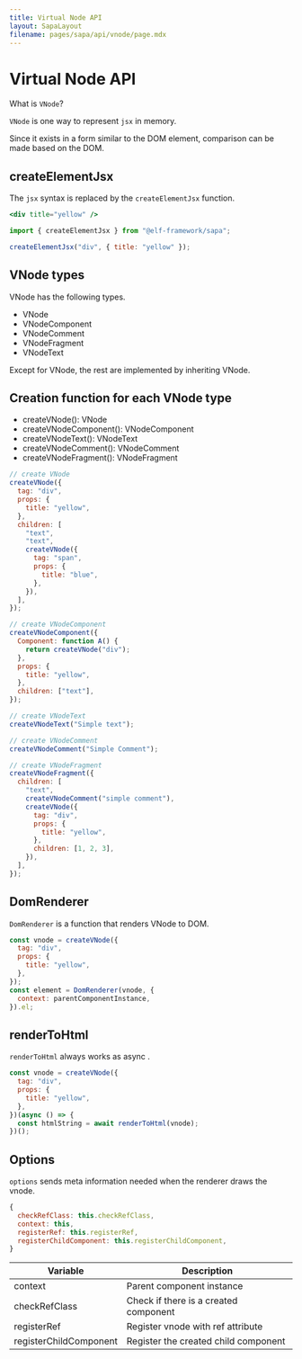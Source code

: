 ```yaml
---
title: Virtual Node API
layout: SapaLayout
filename: pages/sapa/api/vnode/page.mdx
---
```


# Virtual Node API

What is `VNode`?

`VNode` is one way to represent `jsx` in memory.

Since it exists in a form similar to the DOM element, comparison can be made based on the DOM.

## createElementJsx

The `jsx` syntax is replaced by the `createElementJsx` function.

```jsx
<div title="yellow" />
```

```jsx
import { createElementJsx } from "@elf-framework/sapa";

createElementJsx("div", { title: "yellow" });
```

## VNode types

VNode has the following types.

- VNode
- VNodeComponent
- VNodeComment
- VNodeFragment
- VNodeText

Except for VNode, the rest are implemented by inheriting VNode.

## Creation function for each VNode type

- createVNode(): VNode
- createVNodeComponent(): VNodeComponent
- createVNodeText(): VNodeText
- createVNodeComment(): VNodeComment
- createVNodeFragment(): VNodeFragment

```jsx
// create VNode
createVNode({
  tag: "div",
  props: {
    title: "yellow",
  },
  children: [
    "text",
    "text",
    createVNode({
      tag: "span",
      props: {
        title: "blue",
      },
    }),
  ],
});

// create VNodeComponent
createVNodeComponent({
  Component: function A() {
    return createVNode("div");
  },
  props: {
    title: "yellow",
  },
  children: ["text"],
});

// create VNodeText
createVNodeText("Simple text");

// create VNodeComment
createVNodeComment("Simple Comment");

// create VNodeFragment
createVNodeFragment({
  children: [
    "text",
    createVNodeComment("simple comment"),
    createVNode({
      tag: "div",
      props: {
        title: "yellow",
      },
      children: [1, 2, 3],
    }),
  ],
});
```

## DomRenderer

`DomRenderer` is a function that renders VNode to DOM.

```jsx
const vnode = createVNode({
  tag: "div",
  props: {
    title: "yellow",
  },
});
const element = DomRenderer(vnode, {
  context: parentComponentInstance,
}).el;
```

## renderToHtml

`renderToHtml` always works as async .

```jsx
const vnode = createVNode({
  tag: "div",
  props: {
    title: "yellow",
  },
})(async () => {
  const htmlString = await renderToHtml(vnode);
})();
```

## Options

`options` sends meta information needed when the renderer draws the vnode.

```jsx
{
  checkRefClass: this.checkRefClass,
  context: this,
  registerRef: this.registerRef,
  registerChildComponent: this.registerChildComponent,
}
```

| Variable               | Description                           |
| ---------------------- | ------------------------------------- |
| context                | Parent component instance             |
| checkRefClass          | Check if there is a created component |
| registerRef            | Register vnode with ref attribute     |
| registerChildComponent | Register the created child component  |
